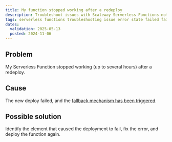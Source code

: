 ```yaml
---
title: My function stopped working after a redeploy
description: Troubleshoot issues with Scaleway Serverless Functions not working properly following a redeploy.
tags: serverless functions troubleshooting issue error state failed fail redeploy
dates:
  validation: 2025-05-13
  posted: 2024-11-06
---
```


## Problem

My Serverless Function stopped working (up to several hours) after a redeploy.

## Cause

The new deploy failed, and the [fallback mechanism has been triggered](/serverless-functions/reference-content/functions-limitations/#versioning-and-rollback).

## Possible solution

Identify the element that caused the deployment to fail, fix the error, and deploy the function again.